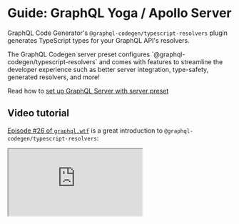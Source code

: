 
# Guide: GraphQL Yoga / Apollo Server

GraphQL Code Generator's `@graphql-codegen/typescript-resolvers` plugin generates TypeScript types for your GraphQL API's resolvers.

<Callout type="info">
  The GraphQL Codegen server preset configures `@graphql-codegen/typescript-resolvers` and comes with features to streamline the developer experience such as better server integration, type-safety, generated resolvers, and more!

  Read how to [set up GraphQL Server with server preset](/docs/guides/graphql-server-apollo-yoga-with-server-preset)
</Callout>

## Video tutorial

[Episode #26 of `graphql.wtf`](https://graphql.wtf/episodes/26-type-safe-resolvers-with-graphql-code-generator) is a great introduction to `@graphql-codegen/typescript-resolvers`:

<iframe src="https://youtube.com/embed/tHMaNmqPIC4" />

<Callout>
  [More weekly episodes are available in `graphql.wtf`](https://graphql.wtf) by [Jamie
  Barton](https://twitter.com/notrab).
</Callout>

## Guide

Most GraphQL API resolvers remain untyped or wrongly typed, which leads to multiple issues:

- resolvers not compliant with the Schema definition

- unhandled scenarios

- typos in the resolvers' function type signature

For this reason, GraphQL Code Generator provides `@graphql-codegen/typescript-resolvers` that help automate the generation of resolvers' typings.

Just a few configuration steps are required to get the resolvers types generated:

**1. Move your GraphQL Schema declaration in dedicated `.graphql` files**

```graphql filename="schema.graphql"
type Author {
  id: Int!
  firstName: String!
  lastName: String!
  posts(findTitle: String): [Post]
}

type Post {
  id: Int!
  title: String!
  author: Author
}

type Query {
  posts: [Post]
}
```

**2. Install the `@graphql-codegen/typescript-resolvers` plugin**

<PackageCmd packages={['-D @graphql-codegen/cli @graphql-codegen/typescript-resolvers @graphql-codegen/typescript']} />

**3. Configure the plugin**

Create or update your `codegen.ts` file as follows:

<Tabs items={['Apollo Server', 'GraphQL Yoga']}>
<Tab>
```ts filename="codegen.ts"
import type { CodegenConfig } from '@graphql-codegen/cli';

const config: CodegenConfig = {
  schema: 'schema.graphql',
  generates: {
    './resolvers-types.ts': {
      config: {
        useIndexSignature: true,
      },
      plugins: ['typescript', 'typescript-resolvers'],
    },
  },
};
export default config;
```
</Tab>

<Tab>
```ts filename="codegen.ts"
import type { CodegenConfig } from '@graphql-codegen/cli';

const config: CodegenConfig = {
  schema: 'schema.graphql',
  generates: {
    './resolvers-types.ts': {
      plugins: ['typescript', 'typescript-resolvers'],
    },
  },
};
export default config;
```
</Tab>
</Tabs>

**4. Run the codegen and update your code**

Assuming that, as recommended, your `package.json` has the following script:

```json filename="package.json"
{
  "scripts": {
    "generate": "graphql-codegen"
  }
}
```

Running the following generates the `graphql/generated.tsx` file.

<PackageCmd packages={[{ name: 'generate', cmd: 'run' }]} />

We can now write/migrate our GraphQL API implementation as follows:

<Tabs items={['Apollo Server', 'GraphQL Yoga']}>
<Tab>
```ts
import { readFileSync } from 'node:fs'
import { ApolloServer } from 'apollo-server'
import { Resolvers } from './resolvers-types'

const typeDefs = readFileSync('./schema.graphql', 'utf8')

const resolvers: Resolvers = {
  Query: {
    // typed resolvers
  }
}

const server = new ApolloServer({ typeDefs, resolvers })

// The `listen` method launches a web server
server.listen().then(({ url }) => {
  console.log(`🚀  Server ready at ${url}`)
})
```
</Tab>

<Tab>
```ts
import { readFileSync } from 'node:fs'
import { createYoga, createSchema } from 'graphql-yoga';
import { createServer } from 'http';
import { Resolvers } from './resolvers-types'

const typeDefs = readFileSync('./schema.graphql', 'utf8')

const resolvers: Resolvers = {
  Query: {
    // typed resolvers
  }
}

const schema = createSchema({ typeDefs, resolvers })
const yoga = createYoga({ schema })
const server = createServer(yoga)

server.listen(3000)
```
</Tab>
</Tabs>

A complete tutorial, written by The Guild's CTO, Dotan Simha, is available on our blog: [Better Type Safety for your GraphQL resolvers with GraphQL Codegen](https://the-guild.dev/blog/better-type-safety-for-resolvers-with-graphql-codegen).

For more advanced configuration (models or context typing), please refer to the [plugin documentation](/plugins/typescript-resolvers).
